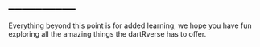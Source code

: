 

# \__________ {.unnumbered}

Everything beyond this point is for added learning, we hope you have fun exploring all the amazing things the dartRverse has to offer.
